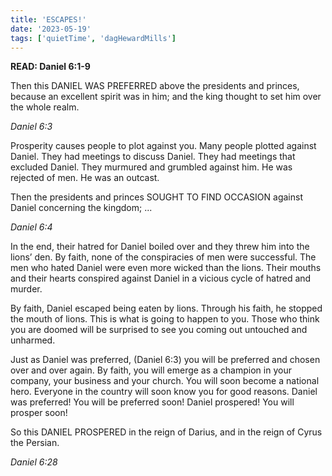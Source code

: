 ```yaml
---
title: 'ESCAPES!'
date: '2023-05-19'
tags: ['quietTime', 'dagHewardMills']
---
```


**READ: Daniel 6:1-9** 

Then this DANIEL WAS PREFERRED above the presidents and princes, because an excellent spirit was in him; and the king thought to set him over the whole realm. 

*Daniel 6:3* 

Prosperity causes people to plot against you. Many people plotted against Daniel. They had meetings to discuss Daniel. They had meetings that excluded Daniel. They murmured and grumbled against him. He was rejected of men. He was an outcast. 

Then the presidents and princes SOUGHT TO FIND OCCASION against Daniel concerning the kingdom; ... 

*Daniel 6:4* 

In the end, their hatred for Daniel boiled over and they threw him into the lions’ den. By faith, none of the conspiracies of men were successful. The men who hated Daniel were even more wicked than the lions. Their mouths and their hearts conspired against Daniel in a vicious cycle of hatred and murder.

By faith, Daniel escaped being eaten by lions. Through his faith, he stopped the mouth of lions. This is what is going to happen to you. Those who think you are doomed will be surprised to see you coming out untouched and unharmed. 

Just as Daniel was preferred, (Daniel 6:3) you will be preferred and chosen over and over again. By faith, you will emerge as a champion in your company, your business and your church. You will soon become a national hero. Everyone in the country will soon know you for good reasons. Daniel was preferred! You will be preferred soon! Daniel prospered! You will prosper soon! 

So this DANIEL PROSPERED in the reign of Darius, and in the reign of Cyrus the Persian. 

*Daniel 6:28*